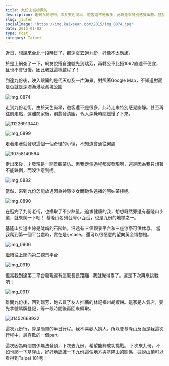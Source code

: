```yaml
---
title: 九份山城初探訪
description: 走到九份老街，由於天色尚早，遊客還不是很多，此時走來特別感覺幽靜。甚至再往前走點，遠離商家後，則愈發清幽，令人深覺時間緩慢了下來。
slug: jiufen
socialImage: 'https://img.kaixsean.com/2015/img_0874.jpg'
date: 2015-01-02
type: Post
category: Taipei
---
```

近日，想說來台北一段時日了，都還沒去過九份，好像不太應該。

於是上網查了一下，網友說搭自強號先到瑞芳，再轉公車比搭1062直達車便宜，且也不會很慢。因此我就這樣啟程了！

到達九份後，映入眼簾的是代天府及一片海景。對照著Google Map，不知道對面是否就是深澳漁港及潮境公園

![img_0874](https://img.kaixsean.com/2015/img_0874.jpg)

走到九份老街，由於天色尚早，遊客還不是很多，此時走來特別感覺幽靜。甚至再往前走點，遠離商家後，則愈發清幽，令人深覺時間緩慢了下來。

![31226913440](https://img.kaixsean.com/2015/31226913440.jpg)

![img_0899](https://img.kaixsean.com/2015/img_0899.jpg)

走著走著就發現這個一個奇怪的小徑，不知道會通往何處

![30758140564](https://img.kaixsean.com/2015/30758140564.jpg)

走出來後，才發現是一間景觀茶坊。但我走個過程都沒發現啊，還是因為我只想著不能跌倒，而沒注意到呢。

![img_0882](https://img.kaixsean.com/2015/img_0882.jpg)

當然，來到九份怎能放過因為神隱少女而馳名遠播的阿妹茶樓呢。

![img_0890](https://img.kaixsean.com/2015/img_0890.jpg)

在逛完了九份老街，也攝取了不少熱量。追求健康的我，想想既然旁邊有基隆山步道，就來爬一下吧！ 基隆山名列台灣小百岳，也是九份的地標之一。

基隆山步道主線是陡峭的石階路，沿途有三個觀景平台和三座涼亭可供休息。 當我爬到第一個平台處時，實在是小case。還可以很愜意的望向黃金博物館。 

![img_0906](https://img.kaixsean.com/2015/img_0906.jpg)

繼續往上爬向第二觀景平台

![img_0919](https://img.kaixsean.com/2015/img_0919.jpg)

但當我到達第二平台發現還有這麼長長距離…我就覺得累了。還是下次再來挑戰吧！

![img_0917](https://img.kaixsean.com/2015/img_0917.jpg)

離開九份後，回到瑞芳，跑去買了友人推薦的林記福州胡椒餅。這家是人氣店，要先拿號碼牌登記，等一段時間後再回來領取。

![31452668932](https://img.kaixsean.com/2015/31452668932.jpg)

這次九份行，算是簡單的半日行程。我不喜歡人擠人，所以登基隆山反而是我這次行程中，最喜歡的一個part。

這次因為時間關係無法登頂，下次去九份，希望能夠成功挑戰。 下次來九份，不如也爬一下基隆山，好好地認識一下九份這個地方與基隆山的關係，據說山頂可以看得到Taipei 101呢！
